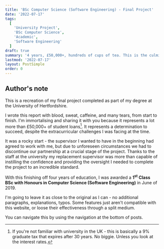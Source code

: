 ```yaml
---
title: 'BSc Computer Science (Software Engineering) - Final Project'
date: '2022-07-17'
tags:
  [
    'University Project',
    'BSc Computer Science',
    'Academic',
    'Software Engineering'
  ]
draft: true
summary: '4 years, £50,000+, hundreds of cups of tea. This is the culmination of all my current years of education.'
lastmod: '2022-07-17'
layout: PostSimple
order: 0
---
```


## Author's note

This is a recreation of my final project completed as part of my degree at the University of Hertfordshire.

I wrote this report with blood, sweat, caffeine, and many tears, from start to finish. I'm immortalising and sharing it with you because it represents a lot more than £50,000+ of student loans[^1]. It represents a determination to succeed, despite the extracurricular challenges I was facing at the time.

It was a rocky start - the supervisor I wanted to have in the beginning had agreed to work with me, but due to unforeseen circumstances we had to discontinue our partnership at a crucial stage of the project. Thanks to the staff at the university my replacement supervisor was more than capable of instilling the confidence and providing the oversight I needed to complete the project to an incredible standard.

With this finishing off four years of education, I was awarded a **1<sup>st</sup> Class BSc with Honours in Computer Science (Software Engineering)** in June of 2019.

I'm going to leave it as close to the original as I can - no additional paragraphs, explanations, typos. Some features just aren't compatible with this website, or loose their effectiveness through a split medium.

You can navigate this by using the navigation at the bottom of posts.

[^1]: If you're not familiar with university in the UK - this is basically a 9% graduate tax that expires after 30 years. No biggie. Unless you look at the interest rates.

